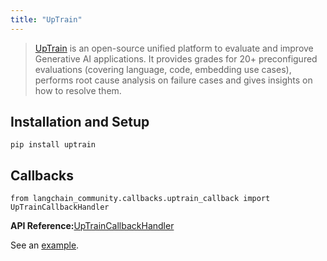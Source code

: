 ```yaml
---
title: "UpTrain"
---
```


> [UpTrain](https://uptrain.ai/) is an open-source unified platform to evaluate and improve Generative AI applications. It provides grades for 20+ preconfigured evaluations (covering language, code, embedding use cases), performs root cause analysis on failure cases and gives insights on how to resolve them.

## Installation and Setup

```
pip install uptrain
```

## Callbacks

```
from langchain_community.callbacks.uptrain_callback import UpTrainCallbackHandler
```

**API Reference:**[UpTrainCallbackHandler](https://python.langchain.com/api_reference/community/callbacks/langchain_community.callbacks.uptrain_callback.UpTrainCallbackHandler.html)

See an [example](/oss/integrations/callbacks/uptrain).
